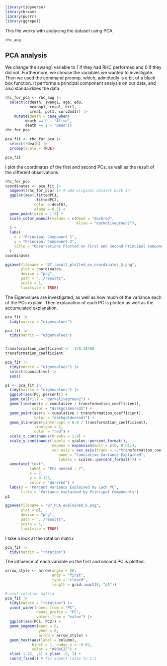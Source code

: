 ```r

library(tidyverse)
library(broom)
library(purrr)
library(ggrepel)
```

This file works with analysing the dataset using PCA.

```r
rhc_aug
```

## PCA analysis
We change the swang1 variable to 1 if they had RHC performed and 0 if they did not.
Furthermore, we choose the variables we wanted to investigate. Then we used the command prcomp, which, admittedly is a bit of a black box function. It performs a principal component analysis on our data, and also standardizes the data.

```r
rhc_for_pca <- rhc_aug |>
  select(c(death, swang1, age, edu, 
           meanbp1, resp1, hrt1, 
           crea1, pot1, surv2md1)) |> 
    mutate(death = case_when(
         death == 0 ~ "Alive",
         death == 1 ~ "Dead"))
rhc_for_pca

pca_fit <- rhc_for_pca |> 
  select(!death) |> 
  prcomp(scale = TRUE)

pca_fit

```


I plot the coordinates of the first and second PCs, as well as the result of the different observations.
```r
rhc_for_pca
coordinates <- pca_fit |> 
  augment(rhc_for_pca) |> # add original dataset back in
  ggplot(aes(.fittedPC1, 
             .fittedPC2,
             color = death), 
             alpha = 0.5) + 
  geom_point(size = 1.5) +
  scale_color_manual(values = c(Dead = "darkred", 
                                Alive = "darkolivegreen2"),
  ) +
  labs(
    x = "Principal Component 1",
    y = "Principal Component 2",
    title = "Observations Plotted on First and Second Principal Components"
  )
coordinates

ggsave(filename = "07_result_plotted_on_coordinates_5.png",
       plot = coordinates,
       device = "png",
       path = "../results",
       scale = 1,
       limitsize = TRUE)


```


The Eigenvalues are investigated, as well as how much of the variance each of the PCs explain.
Then explanation of each PC is plotted as well as the accumulated explanation.
```r
pca_fit |> 
  tidy(matrix = "eigenvalues")

pca_fit |> 
  tidy(matrix = "eigenvalues")


transformation_coefficient <-  1/0.18768
transformation_coefficient

pca_fit |> 
  tidy(matrix = "eigenvalues") |> 
  select(cumulative) |> 
  sum()

p1 <- pca_fit |>
  tidy(matrix = "eigenvalues") |> 
  ggplot(aes(PC, percent)) +
  geom_col(fill = "darkolivegreen2") +
  geom_line(aes(y = cumulative / transformation_coefficient), 
            color = "darkgoldenrod1") +
  geom_point(aes(y = cumulative / transformation_coefficient), 
             color = "darkgoldenrod1") +
  geom_hline(aes(yintercept = 0.8 / transformation_coefficient),
             linetype = 2, 
             color = "red") +
  scale_x_continuous(breaks = 1:9) +
  scale_y_continuous(labels = scales::percent_format(),
                     expand = expansion(mult = c(0, 0.01)),
                     sec.axis = sec_axis(trans = ~.*transformation_coefficient, 
                        name = "Cumulative Variance Explained",
                        labels = scales::percent_format())) +
  annotate("text", 
           label = "PCs needed : 7", 
           x = 7, 
           y = 0.125, 
           color = "darkred") +
  labs(y = "Percent Variance Explained by Each PC",
       title = "Variance explained by Principal Components")
p1

ggsave(filename = "07_PCA_explained_6.png",
       plot = p1,
       device = "png",
       path = "../results",
       scale = 1,
       limitsize = TRUE)

```


I take a look at the rotation matrix
```r
pca_fit |> 
  tidy(matrix = "rotation")

```

The influence of each variable on the first and second PC is plotted.
```r
arrow_style <- arrow(angle = 20, 
                     ends = "first", 
                     type = "closed", 
                     length = grid::unit(8, "pt"))

# plot rotation matrix
pca_fit |> 
  tidy(matrix = "rotation") |> 
  pivot_wider(names_from = "PC", 
              names_prefix = "PC", 
              values_from = "value") |> 
  ggplot(aes(PC1, PC2)) +
  geom_segment(xend = 0, 
               yend = 0, 
               arrow = arrow_style) +
  geom_text(aes(label = column),
            hjust = 1, nudge_x = -0.02, 
            color = "#904C2F") +
  xlim(-1.25, .5) + ylim(-.5, 1) +
  coord_fixed() # fix aspect ratio to 1:1




```



